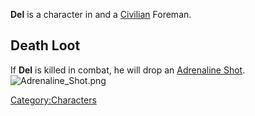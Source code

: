 {{Character
| race = Human
| location = Havaria - Murder Bay
| faction = civilian
| title = Foreman
}}

{{quote|Word is, Del fights for his workers. But nobody's ever really selfless in the griftlands, right?|Del's Compendium Description}}'''Del''' is a character in {{Gamename}} and a [[Civilian]] Foreman.

== Death Loot ==
If '''Del''' is killed in combat, he will drop an [[Adrenaline Shot]].
[[File:Adrenaline Shot.png|none|thumb]]
<br />
[[Category:Characters]]